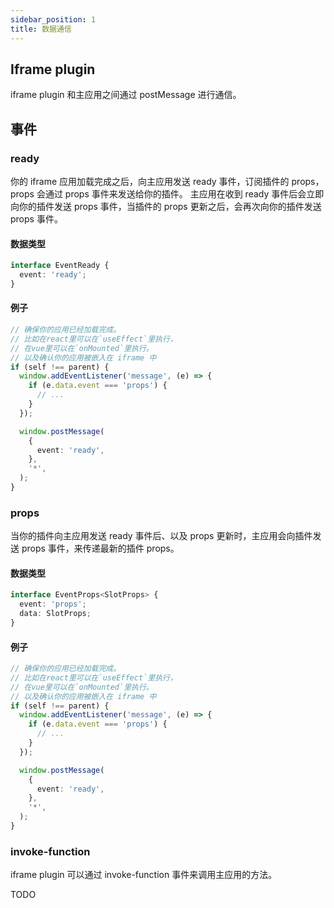 ```yaml
---
sidebar_position: 1
title: 数据通信
---
```



## Iframe plugin

iframe plugin 和主应用之间通过 postMessage 进行通信。

## 事件

### ready

你的 iframe 应用加载完成之后，向主应用发送 ready 事件，订阅插件的 props， props 会通过 props 事件来发送给你的插件。
主应用在收到 ready 事件后会立即向你的插件发送 props 事件，当插件的 props 更新之后，会再次向你的插件发送 props 事件。

#### 数据类型

```typescript
interface EventReady {
  event: 'ready';
}
```

#### 例子

```typescript
// 确保你的应用已经加载完成。
// 比如在react里可以在`useEffect`里执行，
// 在vue里可以在`onMounted`里执行。
// 以及确认你的应用被嵌入在 iframe 中
if (self !== parent) {
  window.addEventListener('message', (e) => {
    if (e.data.event === 'props') {
      // ...
    }
  });

  window.postMessage(
    {
      event: 'ready',
    },
    '*',
  );
}
```

### props

当你的插件向主应用发送 ready 事件后、以及 props 更新时，主应用会向插件发送 props 事件，来传递最新的插件 props。

#### 数据类型

```typescript
interface EventProps<SlotProps> {
  event: 'props';
  data: SlotProps;
}
```

#### 例子

```typescript
// 确保你的应用已经加载完成。
// 比如在react里可以在`useEffect`里执行，
// 在vue里可以在`onMounted`里执行。
// 以及确认你的应用被嵌入在 iframe 中
if (self !== parent) {
  window.addEventListener('message', (e) => {
    if (e.data.event === 'props') {
      // ...
    }
  });

  window.postMessage(
    {
      event: 'ready',
    },
    '*',
  );
}
```

### invoke-function

iframe plugin 可以通过 invoke-function 事件来调用主应用的方法。

TODO
